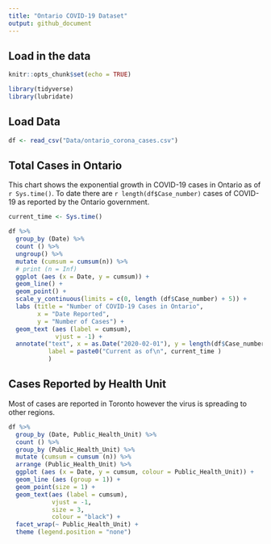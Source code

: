 ```yaml
---
title: "Ontario COVID-19 Dataset"
output: github_document
---
```


## Load in the data
```r
knitr::opts_chunk$set(echo = TRUE)

library(tidyverse)
library(lubridate)

```

## Load Data

```r
df <- read_csv("Data/ontario_corona_cases.csv")
```

## Total Cases in Ontario

This chart shows the exponential growth in COVID-19 cases in Ontario as of `r Sys.time()`. To date there are `r length(df$Case_number)` cases of COVID-19 as reported by the Ontario government. 

```r
current_time <- Sys.time()

df %>% 
  group_by (Date) %>% 
  count () %>% 
  ungroup() %>% 
  mutate (cumsum = cumsum(n)) %>% 
  # print (n = Inf)
  ggplot (aes (x = Date, y = cumsum)) +
  geom_line() +
  geom_point() +
  scale_y_continuous(limits = c(0, length (df$Case_number) + 5)) +
  labs (title = "Number of COVID-19 Cases in Ontario",
        x = "Date Reported",
        y = "Number of Cases") +
  geom_text (aes (label = cumsum), 
             vjust = -1) +
  annotate("text", x = as.Date("2020-02-01"), y = length(df$Case_number) - 5, 
           label = paste0("Current as of\n", current_time )
           )

```


## Cases Reported by Health Unit
Most of cases are reported in Toronto however the virus is spreading to other regions. 

```r
df %>% 
  group_by (Date, Public_Health_Unit) %>% 
  count () %>% 
  group_by (Public_Health_Unit) %>% 
  mutate (cumsum = cumsum (n)) %>% 
  arrange (Public_Health_Unit) %>% 
  ggplot (aes (x = Date, y = cumsum, colour = Public_Health_Unit)) +
  geom_line (aes (group = 1)) +
  geom_point(size = 1) +
  geom_text(aes (label = cumsum), 
            vjust = -1, 
            size = 3, 
            colour = "black") +
  facet_wrap(~ Public_Health_Unit) +
  theme (legend.position = "none")
```


